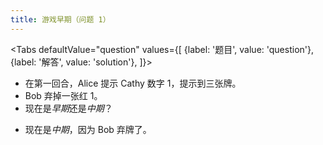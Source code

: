 ```yaml
---
title: 游戏早期（问题 1）
---
```



<BeginnersGuideProgress id="early-game-question-1" />

<Tabs
  defaultValue="question"
  values={[
    {label: '题目', value: 'question'},
    {label: '解答', value: 'solution'},
  ]}>
<TabItem value="question">

- 在第一回合，Alice 提示 Cathy 数字 1，提示到三张牌。
- Bob 弃掉一张红 1。
- 现在是*早期*还是*中期*？

</TabItem>
<TabItem value="solution">

- 现在是*中期*，因为 Bob 弃牌了。

</TabItem>
</Tabs>

<EarlyGameQuestion1 />
